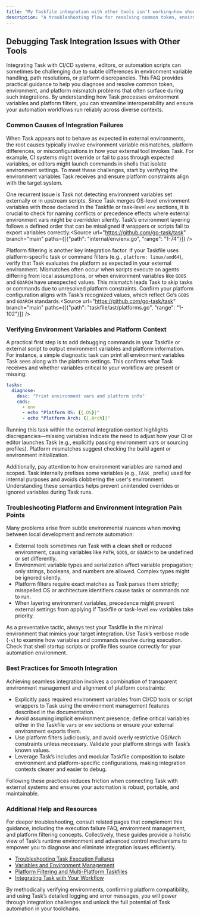 ```yaml
---
title: "My Taskfile integration with other tools isn't working—how should I debug it?"
description: "A troubleshooting flow for resolving common token, environment, and platform mismatches when integrating Task with other CI/CD systems, editors, or scripts. Guidance includes verifying environment variable handling and diagnosing cross-platform issues."
---
```


## Debugging Task Integration Issues with Other Tools

Integrating Task with CI/CD systems, editors, or automation scripts can sometimes be challenging due to subtle differences in environment variable handling, path resolutions, or platform discrepancies. This FAQ provides practical guidance to help you diagnose and resolve common token, environment, and platform mismatch problems that often surface during such integrations. By understanding how Task processes environment variables and platform filters, you can streamline interoperability and ensure your automation workflows run reliably across diverse contexts.

### Common Causes of Integration Failures

When Task appears not to behave as expected in external environments, the root causes typically involve environment variable mismatches, platform differences, or misconfigurations in how your external tool invokes Task. For example, CI systems might override or fail to pass through expected variables, or editors might launch commands in shells that isolate environment settings. To meet these challenges, start by verifying the environment variables Task receives and ensure platform constraints align with the target system.

One recurrent issue is Task not detecting environment variables set externally or in upstream scripts. Since Task merges OS-level environment variables with those declared in the Taskfile or task-level `env` sections, it is crucial to check for naming conflicts or precedence effects where external environment vars might be overridden silently. Task’s environment layering follows a defined order that can be misaligned if wrappers or scripts fail to export variables correctly.<Source url="https://github.com/go-task/task" branch="main" paths={[{"path": "internal/env/env.go", "range": "1-74"}]} />

Platform filtering is another key integration factor. If your Taskfile uses platform-specific task or command filters (e.g., `platform: linux/amd64`), verify that Task evaluates the platform as expected in your external environment. Mismatches often occur when scripts execute on agents differing from local assumptions, or when environment variables like `GOOS` and `GOARCH` have unexpected values. This mismatch leads Task to skip tasks or commands due to unresolved platform constraints. Confirm your platform configuration aligns with Task’s recognized values, which reflect Go’s `GOOS` and `GOARCH` standards.<Source url="https://github.com/go-task/task" branch="main" paths={[{"path": "taskfile/ast/platforms.go", "range": "1-102"}]} />

### Verifying Environment Variables and Platform Context

A practical first step is to add debugging commands in your Taskfile or external script to output environment variables and platform information. For instance, a simple diagnostic task can print all environment variables Task sees along with the platform settings. This confirms what Task receives and whether variables critical to your workflow are present or missing:

```yaml
tasks:
  diagnose:
    desc: "Print environment vars and platform info"
    cmds:
      - env
      - echo "Platform OS: {{.OS}}"
      - echo "Platform Arch: {{.Arch}}"
```

Running this task within the external integration context highlights discrepancies—missing variables indicate the need to adjust how your CI or editor launches Task (e.g., explicitly passing environment vars or sourcing profiles). Platform mismatches suggest checking the build agent or environment initialization.

Additionally, pay attention to how environment variables are named and scoped. Task internally prefixes some variables (e.g., `TASK_` prefix) used for internal purposes and avoids clobbering the user's environment. Understanding these semantics helps prevent unintended overrides or ignored variables during Task runs.

### Troubleshooting Platform and Environment Integration Pain Points

Many problems arise from subtle environmental nuances when moving between local development and remote automation:

- External tools sometimes run Task with a clean shell or reduced environment, causing variables like `PATH`, `GOOS`, or `GOARCH` to be undefined or set differently.
- Environment variable types and serialization affect variable propagation; only strings, booleans, and numbers are allowed. Complex types might be ignored silently.
- Platform filters require exact matches as Task parses them strictly; misspelled OS or architecture identifiers cause tasks or commands not to run.
- When layering environment variables, precedence might prevent external settings from applying if Taskfile or task-level `env` variables take priority.

As a preventative tactic, always test your Taskfile in the minimal environment that mimics your target integration. Use Task’s verbose mode (`-v`) to examine how variables and commands resolve during execution. Check that shell startup scripts or profile files source correctly for your automation environment.

### Best Practices for Smooth Integration

Achieving seamless integration involves a combination of transparent environment management and alignment of platform constraints:

- Explicitly pass required environment variables from CI/CD tools or script wrappers to Task using the environment management features described in the documentation.
- Avoid assuming implicit environment presence; define critical variables either in the Taskfile `vars` or `env` sections or ensure your external environment exports them.
- Use platform filters judiciously, and avoid overly restrictive OS/Arch constraints unless necessary. Validate your platform strings with Task’s known values.
- Leverage Task’s includes and modular Taskfile composition to isolate environment and platform-specific configurations, making integration contexts clearer and easier to debug.

Following these practices reduces friction when connecting Task with external systems and ensures your automation is robust, portable, and maintainable.

### Additional Help and Resources

For deeper troubleshooting, consult related pages that complement this guidance, including the execution failure FAQ, environment management, and platform filtering concepts. Collectively, these guides provide a holistic view of Task’s runtime environment and advanced control mechanisms to empower you to diagnose and eliminate integration issues efficiently.

 - [Troubleshooting Task Execution Failures](/faq/common-issues-solutions/troubleshooting-task-execution-failures)
 - [Variables and Environment Management](/concepts/extensibility-variables-integration/variables-and-environment-management)
 - [Platform Filtering and Multi-Platform Taskfiles](/guides/advanced-patterns/multi-platform-taskfiles)
 - [Integrating Task with Your Workflow](/overview/integration-usecases/integration-examples)

By methodically verifying environments, confirming platform compatibility, and using Task’s detailed logging and error messages, you will power through integration challenges and unlock the full potential of Task automation in your toolchains.